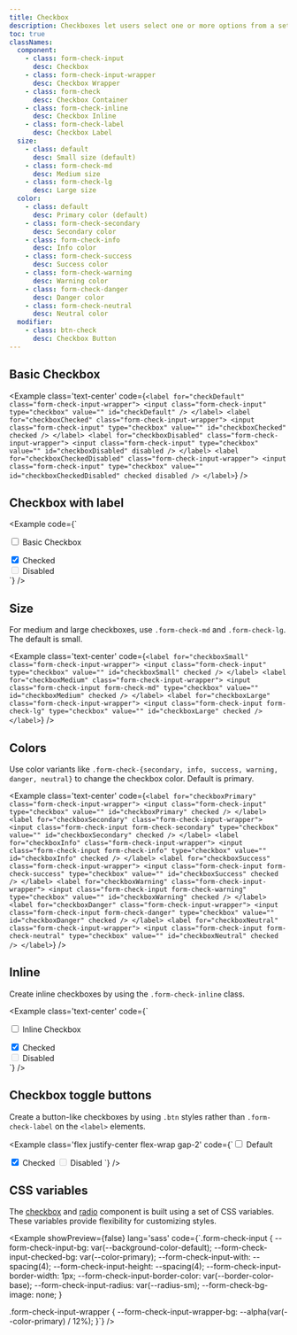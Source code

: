 ```yaml
---
title: Checkbox
description: Checkboxes let users select one or more options from a set, making them useful for multi-choice inputs.
toc: true
classNames:
  component:
    - class: form-check-input
      desc: Checkbox 
    - class: form-check-input-wrapper
      desc: Checkbox Wrapper
    - class: form-check
      desc: Checkbox Container
    - class: form-check-inline
      desc: Checkbox Inline
    - class: form-check-label
      desc: Checkbox Label
  size:
    - class: default
      desc: Small size (default)
    - class: form-check-md
      desc: Medium size
    - class: form-check-lg
      desc: Large size
  color:
    - class: default
      desc: Primary color (default)
    - class: form-check-secondary
      desc: Secondary color
    - class: form-check-info
      desc: Info color
    - class: form-check-success
      desc: Success color
    - class: form-check-warning
      desc: Warning color
    - class: form-check-danger
      desc: Danger color
    - class: form-check-neutral
      desc: Neutral color
  modifier:
    - class: btn-check
      desc: Checkbox Button
---
```


## Basic Checkbox

<Example class='text-center' code={`<label for="checkDefault" class="form-check-input-wrapper">
    <input class="form-check-input" type="checkbox" value="" id="checkDefault" />
  </label>
  <label for="checkboxChecked" class="form-check-input-wrapper">
    <input class="form-check-input" type="checkbox" value="" id="checkboxChecked" checked />
  </label>
  <label for="checkboxDisabled" class="form-check-input-wrapper">
    <input class="form-check-input" type="checkbox" value="" id="checkboxDisabled" disabled />
  </label>
  <label for="checkboxCheckedDisabled" class="form-check-input-wrapper">
    <input class="form-check-input" type="checkbox" value="" id="checkboxCheckedDisabled" checked disabled />
  </label>`} />

## Checkbox with label

<Example code={`<div class="form-check">
    <label for="checkboxDefaultLabel" class="form-check-input-wrapper">
      <input class="form-check-input" type="checkbox" value="" id="checkboxDefaultLabel" />
    </label>
    <label for="checkboxDefaultLabel" class="form-check-label">Basic Checkbox</label>
  </div>
  <div class="form-check">
    <label for="checkboxCheckedLabel" class="form-check-input-wrapper">
      <input class="form-check-input" type="checkbox" value="" id="checkboxCheckedLabel" checked />
    </label>
    <label for="checkboxCheckedLabel" class="form-check-label">Checked</label>
  </div>
  <div class="form-check">
    <label for="checkboxDisabledLabel" class="form-check-input-wrapper">
      <input class="form-check-input" type="checkbox" value="" id="checkboxDisabledLabel" disabled />
    </label>
    <label for="checkboxDisabledLabel" class="form-check-label">Disabled</label>
  </div>`} />

## Size

For medium and large checkboxes, use `.form-check-md` and `.form-check-lg`. The default is small.

<Example class='text-center' code={`<label for="checkboxSmall" class="form-check-input-wrapper">
    <input class="form-check-input" type="checkbox" value="" id="checkboxSmall" checked />
  </label>
  <label for="checkboxMedium" class="form-check-input-wrapper">
    <input class="form-check-input form-check-md" type="checkbox" value="" id="checkboxMedium" checked />
  </label>
  <label for="checkboxLarge" class="form-check-input-wrapper">
    <input class="form-check-input form-check-lg" type="checkbox" value="" id="checkboxLarge" checked />
  </label>`} />

## Colors

Use color variants like `.form-check-{secondary, info, success, warning, danger, neutral}` to change the checkbox color. Default is primary.

<Example class='text-center' code={`<label for="checkboxPrimary" class="form-check-input-wrapper">
    <input class="form-check-input" type="checkbox" value="" id="checkboxPrimary" checked />
  </label>
  <label for="checkboxSecondary" class="form-check-input-wrapper">
    <input class="form-check-input form-check-secondary" type="checkbox" value="" id="checkboxSecondary" checked />
  </label>
  <label for="checkboxInfo" class="form-check-input-wrapper">
    <input class="form-check-input form-check-info" type="checkbox" value="" id="checkboxInfo" checked />
  </label>
  <label for="checkboxSuccess" class="form-check-input-wrapper">
    <input class="form-check-input form-check-success" type="checkbox" value="" id="checkboxSuccess" checked />
  </label>
  <label for="checkboxWarning" class="form-check-input-wrapper">
    <input class="form-check-input form-check-warning" type="checkbox" value="" id="checkboxWarning" checked />
  </label>
  <label for="checkboxDanger" class="form-check-input-wrapper">
    <input class="form-check-input form-check-danger" type="checkbox" value="" id="checkboxDanger" checked />
  </label>
  <label for="checkboxNeutral" class="form-check-input-wrapper">
    <input class="form-check-input form-check-neutral" type="checkbox" value="" id="checkboxNeutral" checked />
  </label>`} />

## Inline

Create inline checkboxes by using the `.form-check-inline` class.

<Example class='text-center' code={`<div class="form-check-inline">
    <label for="checkboxInline" class="form-check-input-wrapper">
      <input class="form-check-input" type="checkbox" value="" id="checkboxInline" />
    </label>
    <label for="checkboxInline" class="form-check-label">Inline Checkbox</label>
  </div>
  <div class="form-check-inline">
    <label for="inlineChecked" class="form-check-input-wrapper">
      <input class="form-check-input" type="checkbox" value="" id="inlineChecked" checked />
    </label>
    <label for="inlineChecked" class="form-check-label">Checked</label>
  </div>
  <div class="form-check-inline">
    <label for="inlineDisabled" class="form-check-input-wrapper">
      <input class="form-check-input" type="checkbox" value="" id="inlineDisabled" disabled />
    </label>
    <label for="inlineDisabled" class="form-check-label">Disabled</label>
  </div>`} />

## Checkbox toggle buttons

Create a button-like checkboxes by using `.btn` styles rather than `.form-check-label` on the `<label>` elements.

<Example class='flex justify-center flex-wrap gap-2'
  code={`<input class="btn-check" type="checkbox" value="" id="checkboxBtnDefault" />
  <label for="checkboxBtnDefault" class="btn btn-primary">Default</label>

  <input class="btn-check" type="checkbox" value="" id="checkboxBtnChecked" checked />
  <label for="checkboxBtnChecked" class="btn btn-primary">Checked</label>

  <input class="btn-check" type="checkbox" value="" id="checkboxBtnDisabled" disabled />
  <label for="checkboxBtnDisabled" class="btn btn-primary">Disabled</label>
`} />

## CSS variables

The [checkbox](/docs/components/checkbox) and [radio](/docs/components/radio) component is built using a set of CSS variables. These variables provide flexibility for customizing styles.

<Example showPreview={false} lang='sass' 
  code={`.form-check-input {
    --form-check-input-bg: var(--background-color-default);
    --form-check-input-checked-bg: var(--color-primary);
    --form-check-input-with: --spacing(4);
    --form-check-input-height: --spacing(4);
    --form-check-input-border-width: 1px;
    --form-check-input-border-color: var(--border-color-base);
    --form-check-input-radius: var(--radius-sm);
    --form-check-bg-image: none;
  }
  
  .form-check-input-wrapper {
    --form-check-input-wrapper-bg: --alpha(var(--color-primary) / 12%);
  }`} />
  